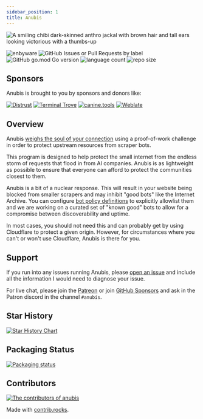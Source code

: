 ```yaml
---
sidebar_position: 1
title: Anubis
---
```


<img
  width={256}
  src="/img/happy.webp"
  alt="A smiling chibi dark-skinned anthro jackal with brown hair and tall ears looking victorious with a thumbs-up"
/>

![enbyware](https://pride-badges.pony.workers.dev/static/v1?label=enbyware&labelColor=%23555&stripeWidth=8&stripeColors=FCF434%2CFFFFFF%2C9C59D1%2C2C2C2C)
![GitHub Issues or Pull Requests by label](https://img.shields.io/github/issues/TecharoHQ/anubis)
![GitHub go.mod Go version](https://img.shields.io/github/go-mod/go-version/TecharoHQ/anubis)
![language count](https://img.shields.io/github/languages/count/TecharoHQ/anubis)
![repo size](https://img.shields.io/github/repo-size/TecharoHQ/anubis)

## Sponsors

Anubis is brought to you by sponsors and donors like:

[![Distrust](/img/sponsors/distrust-logo.webp)](https://distrust.co?utm_campaign=github&utm_medium=referral&utm_content=anubis)
[![Terminal Trove](/img/sponsors/terminal-trove.webp)](https://terminaltrove.com/?utm_campaign=github&utm_medium=referral&utm_content=anubis&utm_source=abgh)
[![canine.tools](/img/sponsors/caninetools-logo.webp)](https://canine.tools?utm_campaign=github&utm_medium=referral&utm_content=anubis)
[![Weblate](/img/sponsors/weblate-logo.webp)](https://weblate.org/?utm_campaign=github&utm_medium=referral&utm_content=anubis)

## Overview

Anubis [weighs the soul of your connection](https://en.wikipedia.org/wiki/Weighing_of_souls) using a proof-of-work challenge in order to protect upstream resources from scraper bots.

This program is designed to help protect the small internet from the endless storm of requests that flood in from AI companies. Anubis is as lightweight as possible to ensure that everyone can afford to protect the communities closest to them.

Anubis is a bit of a nuclear response. This will result in your website being blocked from smaller scrapers and may inhibit "good bots" like the Internet Archive. You can configure [bot policy definitions](https://anubis.techaro.lol/docs/admin/policies) to explicitly allowlist them and we are working on a curated set of "known good" bots to allow for a compromise between discoverability and uptime.

In most cases, you should not need this and can probably get by using Cloudflare to protect a given origin. However, for circumstances where you can't or won't use Cloudflare, Anubis is there for you.

## Support

If you run into any issues running Anubis, please [open an issue](https://github.com/TecharoHQ/anubis/issues/new?template=Blank+issue) and include all the information I would need to diagnose your issue.

For live chat, please join the [Patreon](https://patreon.com/cadey) or join [GitHub Sponsors](https://github.com/sponsors/Xe) and ask in the Patron discord in the channel `#anubis`.

## Star History

<a href="https://www.star-history.com/#TecharoHQ/anubis&Date">
  <picture>
    <source
      media="(prefers-color-scheme: dark)"
      srcSet="https://api.star-history.com/svg?repos=TecharoHQ/anubis&type=Date&theme=dark"
    />
    <source
      media="(prefers-color-scheme: light)"
      srcSet="https://api.star-history.com/svg?repos=TecharoHQ/anubis&type=Date"
    />
    <img
      alt="Star History Chart"
      src="https://api.star-history.com/svg?repos=TecharoHQ/anubis&type=Date"
    />
  </picture>
</a>

## Packaging Status

[![Packaging status](https://repology.org/badge/vertical-allrepos/anubis-anti-crawler.svg?columns=3)](https://repology.org/project/anubis-anti-crawler/versions)

## Contributors

<a href="https://github.com/TecharoHQ/anubis/graphs/contributors">
  <img src="https://contrib.rocks/image?repo=TecharoHQ/anubis" alt="The contributors of anubis" />
</a>

Made with [contrib.rocks](https://contrib.rocks).
